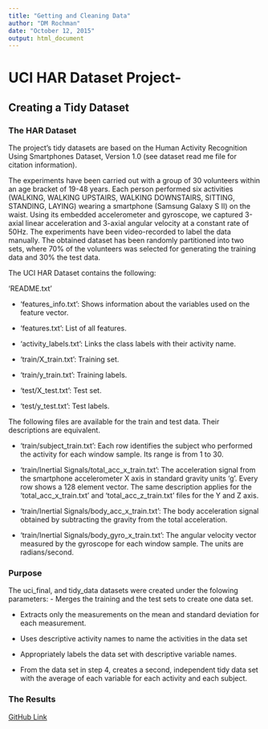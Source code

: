 ```yaml
---
title: "Getting and Cleaning Data"
author: "DM Rochman"
date: "October 12, 2015"
output: html_document
---
```

# UCI HAR Dataset Project-
## Creating a Tidy Dataset

### **The HAR Dataset**
The project's tidy datasets are based on the Human Activity Recognition Using Smartphones Dataset, Version 1.0 (see dataset read me file for citation information).

The experiments have been carried out with a group of 30 volunteers within an age bracket of 19-48 years. Each person performed six activities (WALKING, WALKING UPSTAIRS, WALKING DOWNSTAIRS, SITTING, STANDING, LAYING) wearing a smartphone (Samsung Galaxy S II) on the waist. Using its embedded accelerometer and gyroscope, we captured 3-axial linear acceleration and 3-axial angular velocity at a constant rate of 50Hz. The experiments have been video-recorded to label the data manually. The obtained dataset has been randomly partitioned into two sets, where 70% of the volunteers was selected for generating the training data and 30% the test data.

The UCI HAR Dataset contains the following:

'README.txt'

- 'features_info.txt': Shows information about the variables used on the feature vector.

- 'features.txt': List of all features.

- 'activity_labels.txt': Links the class labels with their activity name.

- 'train/X_train.txt': Training set.

- 'train/y_train.txt': Training labels.

- 'test/X_test.txt': Test set.

- 'test/y_test.txt': Test labels.

The following files are available for the train and test data. Their descriptions are equivalent. 

- 'train/subject_train.txt': Each row identifies the subject who performed the activity for each window sample. Its range is from 1 to 30. 

- 'train/Inertial Signals/total_acc_x_train.txt': The acceleration signal from the smartphone accelerometer X axis in standard gravity units 'g'. Every row shows a 128 element vector. The same description applies for the 'total_acc_x_train.txt' and 'total_acc_z_train.txt' files for the Y and Z axis. 

- 'train/Inertial Signals/body_acc_x_train.txt': The body acceleration signal obtained by subtracting the gravity from the total acceleration. 

- 'train/Inertial Signals/body_gyro_x_train.txt': The angular velocity vector measured by the gyroscope for each window sample. The units are radians/second. 



### **Purpose**
The uci_final, and tidy_data datasets were created under the folowing parameters:
 - Merges the training and the test sets to create one data set.
 
 - Extracts only the measurements on the mean and standard deviation for each measurement. 
 
 - Uses descriptive activity names to name the activities in the data set
 
 - Appropriately labels the data set with descriptive variable names. 
 
 - From the data set in step 4, creates a second, independent tidy data set with the average of each variable for each activity and each subject.

### **The Results**

[GitHub Link](https://github.com/Carpdmr/Course-Projects)

